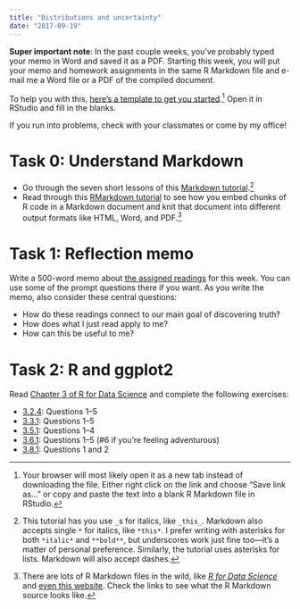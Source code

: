 ```yaml
---
title: "Distributions and uncertainty"
date: "2017-09-19"
---
```


**Super important note**: In the past couple weeks, you've probably typed your memo in Word and saved it as a PDF. Starting this week, you will put your memo and homework assignments in the same R Markdown file and e-mail me a Word file or a PDF of the compiled document.

To help you with this, [here's a template to get you started](/files/your_name_homework3.Rmd).^[Your browser will most likely open it as a new tab instead of downloading the file. Either right click on the link and choose "Save link as…" or copy and paste the text into a blank R Markdown file in RStudio.] Open it in RStudio and fill in the blanks.

If you run into problems, check with your classmates or come by my office!


# Task 0: Understand Markdown

- Go through the seven short lessons of this [Markdown tutorial](https://www.markdowntutorial.com).^[This tutorial has you use `_`s for italics, like `_this_`. Markdown also accepts single `*` for italics, like `*this*`. I prefer writing with asterisks for both `*italic*` and `**bold**`, but underscores work just fine too—it's a matter of personal preference. Similarly, the tutorial uses asterisks for lists. Markdown will also accept dashes.]
- Read through this [RMarkdown tutorial](https://ismayc.github.io/rbasics-book/4-rmarkdown.html) to see how you embed chunks of R code in a Markdown document and knit that document into different output formats like HTML, Word, and PDF.^[There are lots of R Markdown files in the wild, like [*R for Data Science*](https://raw.githubusercontent.com/hadley/r4ds/master/visualize.Rmd) and [even this website](https://raw.githubusercontent.com/andrewheiss/dataviz.andrewheiss.com/master/content/assignment/03-assignment.Rmd). Check the links to see what the R Markdown source looks like.]


# Task 1: Reflection memo

Write a 500-word memo about [the assigned readings](/reading/03-reading/) for this week. You can use some of the prompt questions there if you want. As you write the memo, also consider these central questions:

- How do these readings connect to our main goal of discovering truth?
- How does what I just read apply to me?
- How can this be useful to me?


# Task 2: R and ggplot2

Read [Chapter 3 of R for Data Science](http://r4ds.had.co.nz/data-visualisation.html) and complete the following exercises:

- [3.2.4](http://r4ds.had.co.nz/data-visualisation.html#exercises): Questions 1–5
- [3.3.1](http://r4ds.had.co.nz/data-visualisation.html#exercises-1): Questions 1–5
- [3.5.1](http://r4ds.had.co.nz/data-visualisation.html#exercises-2): Questions 1–4
- [3.6.1](http://r4ds.had.co.nz/data-visualisation.html#exercises-3): Questions 1–5 (\#6 if you're feeling adventurous)
- [3.8.1](http://r4ds.had.co.nz/data-visualisation.html#exercises-5): Questions 1 and 2
